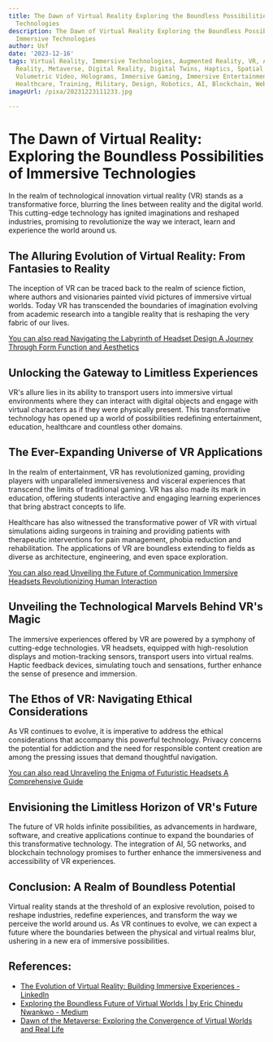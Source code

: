 ```yaml
---
title: The Dawn of Virtual Reality Exploring the Boundless Possibilities of Immersive
  Technologies
description: The Dawn of Virtual Reality Exploring the Boundless Possibilities of
  Immersive Technologies
author: Usf
date: '2023-12-16'
tags: Virtual Reality, Immersive Technologies, Augmented Reality, VR, AR, XR, Mixed
  Reality, Metaverse, Digital Reality, Digital Twins, Haptics, Spatial Computing,
  Volumetric Video, Holograms, Immersive Gaming, Immersive Entertainment, Education,
  Healthcare, Training, Military, Design, Robotics, AI, Blockchain, Web 3.0
imageUrl: /pixa/20231223111233.jpg

---
```

# The Dawn of Virtual  Reality: Exploring the Boundless Possibilities of Immersive Technologies

In the realm of  technological innovation  virtual reality (VR) stands as a transformative  force, blurring the lines between reality and  the digital world.  This cutting-edge technology has ignited imaginations and reshaped industries, promising to revolutionize the way we interact, learn and experience  the world around us.

## The Alluring Evolution of  Virtual Reality: From Fantasies to Reality

The inception of VR can be traced back to the realm  of science fiction,  where authors and visionaries painted vivid pictures of immersive virtual worlds. Today  VR has transcended the boundaries of imagination  evolving from academic  research into a tangible reality that is  reshaping the very fabric of  our lives.

[You can also read Navigating the Labyrinth of Headset Design A Journey Through  Form Function and Aesthetics](Navigating%20the%20Labyrinth%20of%20Headset%20Design%20A%20Journey%20Through%20Form%2C%20Function%2C%20and%20Aesthetics)


## Unlocking the Gateway to Limitless Experiences

VR's allure  lies in its ability to transport users into immersive virtual environments  where they can interact with digital objects and  engage with virtual characters as if they were physically present. This transformative technology has opened up a world of possibilities redefining entertainment, education, healthcare and countless other  domains.

## The Ever-Expanding  Universe of VR Applications

In the realm of entertainment, VR has revolutionized gaming, providing players with unparalleled immersiveness and visceral experiences that transcend the limits of traditional gaming. VR has also made its mark in education, offering students interactive and engaging learning experiences that bring abstract concepts to  life.

Healthcare has also witnessed the transformative power of VR with virtual simulations aiding surgeons in training and providing patients with therapeutic interventions for pain management, phobia reduction and rehabilitation. The applications of  VR are boundless extending to fields  as diverse as architecture, engineering, and  even space exploration.

[You can also  read Unveiling  the  Future of Communication Immersive Headsets Revolutionizing Human  Interaction](Unveiling%20the%20Future%20of%20Communication%20Immersive%20Headsets%20Revolutionizing%20Human%20Interaction)


## Unveiling the Technological Marvels Behind VR's Magic

The immersive experiences offered  by VR are  powered  by a  symphony of cutting-edge technologies. VR headsets, equipped with high-resolution displays and motion-tracking sensors, transport users into virtual realms. Haptic feedback devices, simulating touch and sensations, further enhance the sense of presence and immersion.

##  The Ethos of VR: Navigating Ethical Considerations

As VR continues to evolve, it  is imperative to address the ethical considerations that accompany this powerful technology. Privacy concerns the potential for addiction and the  need for responsible content creation are among the pressing issues that demand thoughtful navigation.

[You  can also read Unraveling the Enigma of Futuristic Headsets  A Comprehensive Guide](Unraveling%20the%20Enigma%20of%20Futuristic%20Headsets%20A%20Comprehensive%20Guide)


## Envisioning the Limitless Horizon  of VR's Future

The future of VR holds infinite possibilities, as advancements in hardware,  software, and creative applications continue to expand the boundaries of this transformative technology. The integration of  AI, 5G networks, and blockchain technology promises to further enhance the immersiveness  and accessibility of VR experiences.

##  Conclusion: A Realm of Boundless Potential

Virtual reality stands at  the threshold of an explosive revolution, poised to reshape industries, redefine experiences,  and  transform the way we  perceive  the  world around us. As VR continues to evolve, we can expect a future where the boundaries between the physical and virtual realms  blur,  ushering in a new era of immersive possibilities.

## References:
- [The Evolution of Virtual Reality: Building Immersive Experiences - LinkedIn](https://www.linkedin.com/pulse/evolution-virtual-reality-building-immersive-aryan-tomar)
- [Exploring the Boundless Future of Virtual Worlds | by Eric Chinedu Nwankwo - Medium](https://ericnwankwo.medium.com/exploring-the-boundless-future-of-virtual-worlds-da4a6122fb7d)
- [Dawn of the Metaverse: Exploring the Convergence of Virtual Worlds and Real Life](https://www.linkedin.com/pulse/dawn-metaverse-exploring-convergence-virtual-worlds-real-alok-nayak-khnkf)

